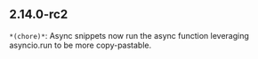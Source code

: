 ## 2.14.0-rc2
`*(chore)*`: Async snippets now run the async function leveraging asyncio.run to be more copy-pastable.

